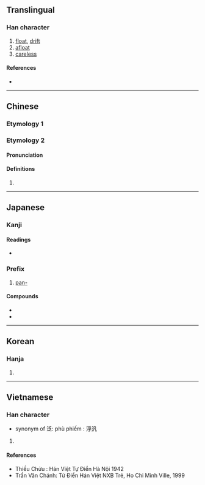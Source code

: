 {{character info/new}}
{{also|泛}}
==Translingual==

===Han character===
{{Han char|rn=85|rad=水|as=03|sn=6|four=37110|canj=EHNI|ids=⿰氵凡}}

# [[float]], [[drift]]
# [[afloat]]
# [[careless]]

====References====
* {{Han ref|kx=0604.150|dkj=17120|dj=0998.100|hdz=31553.020|uh=6C4E|ud=27726|bh=A6C6|bd=42694}}

----

==Chinese==
{{zh-forms}}

===Etymology 1===
{{zh-see|泛|v}}

===Etymology 2===

====Pronunciation====
{{zh-pron
|m=fàn
|cat=pn
}}

====Definitions====
{{zh-hanzi}}

# {{surname|lang=zh}}

----

==Japanese==

===Kanji===
{{ja-kanji|grade=|rs=水03}}

====Readings====
* {{ja-readings|goon=[[ほん]] (hon)|kanon=[[はん]] (han)|on=[[ふう]] (fū), [[ほう]] (hō), [[ぶ]] (bu)|kun=[[ただよう]] (tadayou), [[ひろい]] (hiroi)|nanori=[[ひろし]] (hiroshi), [[ひろ]] (hiro), [[みな]] (mina)}}

===Prefix===
{{ja-pos|prefix|はん}}

# [[pan-]]

====Compounds====
* {{m|ja|汎心論||tr={{l|ja|はんしんろん}}, [[hanshinron#Japanese|hanshinron]]|panpsychism}}
* {{l/ja|汎神論}}

----

==Korean==

===Hanja===
{{ko-hanja|hangeul=[[범]], [[봉]]|eumhun=|rv=beom, bong|mr=pŏm, pong|y=pem, pong}}

# {{defn|lang=ko|sort=水03}}

----

==Vietnamese==

===Han character===
{{vi-hantu|[[phiếm]]|rs=水03}}

* synonym of 泛: phù phiếm : 浮汎

# {{defn|lang=vi|sort=水03}}

====References====
* Thiều Chửu : Hán Việt Tự Điển Hà Nội 1942
* Trần Văn Chánh: Từ Điển Hán Việt NXB Trẻ, Ho Chi Minh Ville, 1999